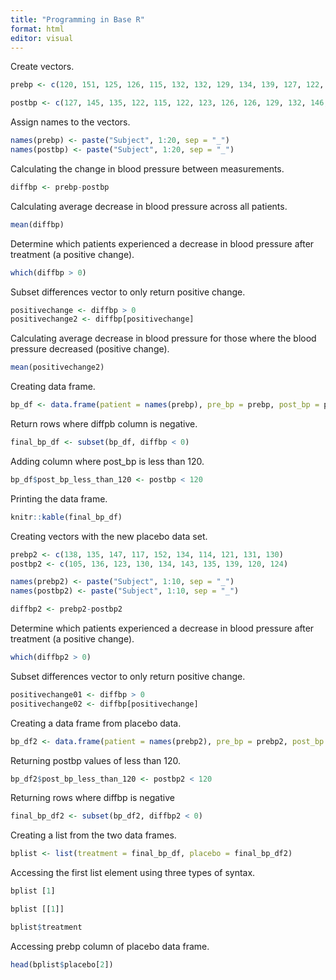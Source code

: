 ```yaml
---
title: "Programming in Base R"
format: html
editor: visual
---
```


Create vectors.
```r
prebp <- c(120, 151, 125, 126, 115, 132, 132, 129, 134, 139, 127, 122, 127, 135, 133, 128, 147, 138, 140, 132)

postbp <- c(127, 145, 135, 122, 115, 122, 123, 126, 126, 129, 132, 146, 120, 114, 121, 120, 128, 120, 133, 115)
```
Assign names to the vectors.
```r
names(prebp) <- paste("Subject", 1:20, sep = "_")
names(postbp) <- paste("Subject", 1:20, sep = "_")
```
Calculating the change in blood pressure between measurements.
```r
diffbp <- prebp-postbp
```
Calculating average decrease in blood pressure across all patients.
```r
mean(diffbp)
```
Determine which patients experienced a decrease in blood pressure after treatment (a positive change).
```r
which(diffbp > 0)
```
Subset differences vector to only return positive change.
```r
positivechange <- diffbp > 0
positivechange2 <- diffbp[positivechange]
```
Calculating average decrease  in blood pressure for those where the blood pressure decreased (positive change).
```r
mean(positivechange2)
```
Creating data frame.
```r
bp_df <- data.frame(patient = names(prebp), pre_bp = prebp, post_bp = postbp, diff_bp = diffbp)
```
Return rows where diffpb column is negative.
```r
final_bp_df <- subset(bp_df, diffbp < 0)
```
Adding column where post_bp is less than 120.
```r
bp_df$post_bp_less_than_120 <- postbp < 120
```
Printing the data frame.
```r
knitr::kable(final_bp_df)
```
Creating vectors with the new placebo data set.
```r
prebp2 <- c(138, 135, 147, 117, 152, 134, 114, 121, 131, 130)
postbp2 <- c(105, 136, 123, 130, 134, 143, 135, 139, 120, 124)
```

```r
names(prebp2) <- paste("Subject", 1:10, sep = "_")
names(postbp2) <- paste("Subject", 1:10, sep = "_")
```

```r
diffbp2 <- prebp2-postbp2
```

Determine which patients experienced a decrease in blood pressure after treatment (a positive change).
```r
which(diffbp2 > 0)
```

Subset differences vector to only return positive change.
```r
positivechange01 <- diffbp > 0
positivechange02 <- diffbp[positivechange]
```
Creating a data frame from placebo data.
```r
bp_df2 <- data.frame(patient = names(prebp2), pre_bp = prebp2, post_bp = postbp2, diff_bp = diffbp2)
```
Returning postbp values of less than 120.
```r
bp_df2$post_bp_less_than_120 <- postbp2 < 120
```
Returning rows where diffbp is negative
```r
final_bp_df2 <- subset(bp_df2, diffbp2 < 0)
```
Creating a list from the two data frames.
```r
bplist <- list(treatment = final_bp_df, placebo = final_bp_df2)
```
Accessing the first list element using three types of syntax.
```r
bplist [1]
```
```r
bplist [[1]]
```

```r
bplist$treatment
```
Accessing prebp column of placebo data frame.
```r
head(bplist$placebo[2])
```

